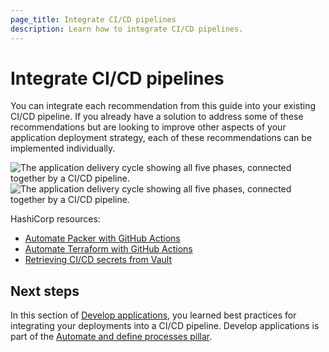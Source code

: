 ```yaml
---
page_title: Integrate CI/CD pipelines
description: Learn how to integrate CI/CD pipelines.
---
```


# Integrate CI/CD pipelines

You can integrate each recommendation from this guide into your existing CI/CD pipeline. If you already have a solution to address some of these recommendations but are looking to improve other aspects of your application deployment strategy, each of these recommendations can be implemented individually.

![The application delivery cycle showing all five phases, connected together by a CI/CD pipeline.](/img/waf/app-delivery-cycle.png#light-theme-only) ![The application delivery cycle showing all five phases, connected together by a CI/CD pipeline.](/img/waf/app-delivery-cycle-dark.png#dark-theme-only)

HashiCorp resources:

- [Automate Packer with GitHub Actions](/packer/tutorials/cloud-production/github-actions)
- [Automate Terraform with GitHub Actions](/terraform/tutorials/automation/github-actions)
- [Retrieving CI/CD secrets from Vault](/well-architected-framework/security/security-cicd-vault)

## Next steps

In this section of [Develop applications](/well-architected-framework/automate-and-define-processes/develop-and-deploy/develop-applications/introduction), you learned best practices for integrating your deployments into a CI/CD pipeline. Develop applications is part of the [Automate and define processes pillar](/well-architected-framework/automate-and-define-processes).